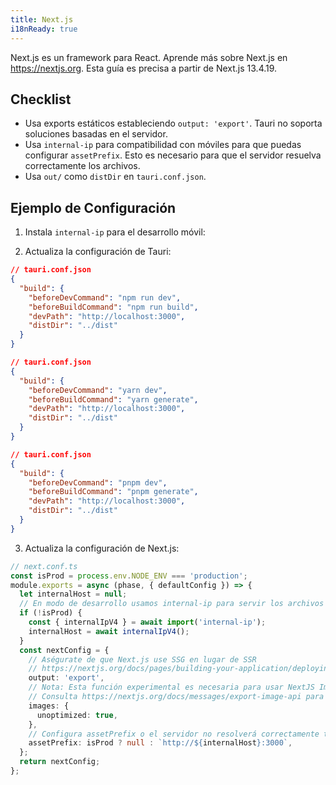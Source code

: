 ```yaml
---
title: Next.js
i18nReady: true
---
```



Next.js es un framework para React. Aprende más sobre Next.js en https://nextjs.org. Esta guía es precisa a partir de Next.js 13.4.19.

## Checklist

- Usa exports estáticos estableciendo `output: 'export'`. Tauri no soporta soluciones basadas en el servidor.
- Usa `internal-ip` para compatibilidad con móviles para que puedas configurar `assetPrefix`. Esto es necesario para que el servidor resuelva correctamente los archivos.
- Usa `out/` como `distDir` en `tauri.conf.json`.

## Ejemplo de Configuración

1. Instala `internal-ip` para el desarrollo móvil:

<CommandTabs
  npm="npm install --save-dev internal-ip"
  yarn="yarn add -D internal-ip"
  pnpm="pnpm add -D internal-ip"
/>

2. Actualiza la configuración de Tauri:

<Tabs>
	<TabItem label="npm">

```json
// tauri.conf.json
{
  "build": {
    "beforeDevCommand": "npm run dev",
    "beforeBuildCommand": "npm run build",
    "devPath": "http://localhost:3000",
    "distDir": "../dist"
  }
}
```

</TabItem>
<TabItem label="yarn">

```json
// tauri.conf.json
{
  "build": {
    "beforeDevCommand": "yarn dev",
    "beforeBuildCommand": "yarn generate",
    "devPath": "http://localhost:3000",
    "distDir": "../dist"
  }
}
```

</TabItem>
<TabItem label="pnpm">

```json
// tauri.conf.json
{
  "build": {
    "beforeDevCommand": "pnpm dev",
    "beforeBuildCommand": "pnpm generate",
    "devPath": "http://localhost:3000",
    "distDir": "../dist"
  }
}
```

</TabItem>
</Tabs>

3. Actualiza la configuración de Next.js:

```ts
// next.conf.ts
const isProd = process.env.NODE_ENV === 'production';
module.exports = async (phase, { defaultConfig }) => {
  let internalHost = null;
  // En modo de desarrollo usamos internal-ip para servir los archivos
  if (!isProd) {
    const { internalIpV4 } = await import('internal-ip');
    internalHost = await internalIpV4();
  }
  const nextConfig = {
    // Aségurate de que Next.js use SSG en lugar de SSR
    // https://nextjs.org/docs/pages/building-your-application/deploying/static-exports
    output: 'export',
    // Nota: Esta función experimental es necesaria para usar NextJS Image en modo SSG.
    // Consulta https://nextjs.org/docs/messages/export-image-api para ver diferentes soluciones.
    images: {
      unoptimized: true,
    },
    // Configura assetPrefix o el servidor no resolverá correctamente tus archivos.
    assetPrefix: isProd ? null : `http://${internalHost}:3000`,
  };
  return nextConfig;
};
```
